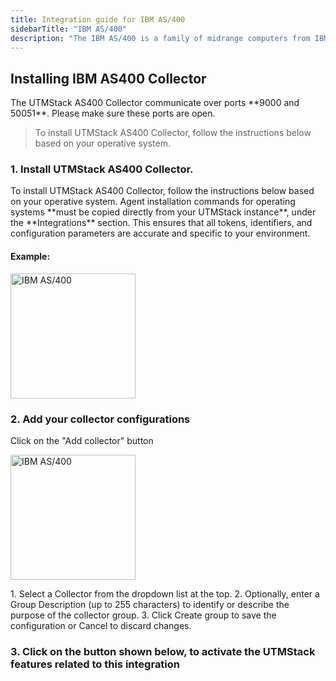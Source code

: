 ```yaml
---
title: Integration guide for IBM AS/400
sidebarTitle: "IBM AS/400"
description: "The IBM AS/400 is a family of midrange computers from IBM announced in June 1988 and released in August 1988. It was the successor to the System/36 and System/38 platforms, and ran the OS/400 operating system."
---
```


## Installing IBM AS400 Collector

<Warning>
    The UTMStack AS400 Collector communicate over ports **9000 and 50051**. Please make sure these ports are open.
</Warning>

> To install UTMStack AS400 Collector, follow the instructions below based on your operative system.


### 1. Install UTMStack AS400 Collector.

<Note>
    To install UTMStack AS400 Collector, follow the instructions below based on your operative system.
</Note>

<Warning>
    Agent installation commands for operating systems **must be copied directly from your UTMStack instance**, under the **Integrations** section.  
    This ensures that all tokens, identifiers, and configuration parameters are accurate and specific to your environment.
</Warning>

#### Example:

<img
  height="200"
  className="block rounded-xl"
  src="/images/integrations/ibmas400/step1.png"
  alt="IBM AS/400"
/>

### 2. Add your collector configurations

<Tip>
    Click on the "Add collector" button
</Tip>


<img
  height="200"
  className="block rounded-xl"
  src="/images/integrations/ibmas400/addcollector.png"
  alt="IBM AS/400"
/>

<Note>
  1.	Select a Collector from the dropdown list at the top.
	2.	Optionally, enter a Group Description (up to 255 characters) to identify or describe the purpose of the collector group.
	3.	Click Create group to save the configuration or Cancel to discard changes.
</Note>

### 3. Click on the button shown below, to activate the UTMStack features related to this integration
